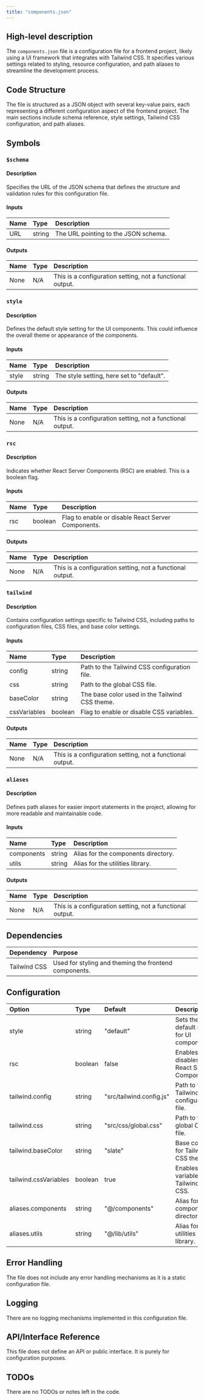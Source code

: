 ```yaml
---
title: "components.json"
---
```


## High-level description
The `components.json` file is a configuration file for a frontend project, likely using a UI framework that integrates with Tailwind CSS. It specifies various settings related to styling, resource configuration, and path aliases to streamline the development process.

## Code Structure
The file is structured as a JSON object with several key-value pairs, each representing a different configuration aspect of the frontend project. The main sections include schema reference, style settings, Tailwind CSS configuration, and path aliases.

## Symbols

### `$schema`
#### Description
Specifies the URL of the JSON schema that defines the structure and validation rules for this configuration file.

#### Inputs
| Name | Type | Description |
|:-----|:-----|:------------|
| URL | string | The URL pointing to the JSON schema. |

#### Outputs
| Name | Type | Description |
|:-----|:-----|:------------|
| None | N/A | This is a configuration setting, not a functional output. |

### `style`
#### Description
Defines the default style setting for the UI components. This could influence the overall theme or appearance of the components.

#### Inputs
| Name | Type | Description |
|:-----|:-----|:------------|
| style | string | The style setting, here set to "default". |

#### Outputs
| Name | Type | Description |
|:-----|:-----|:------------|
| None | N/A | This is a configuration setting, not a functional output. |

### `rsc`
#### Description
Indicates whether React Server Components (RSC) are enabled. This is a boolean flag.

#### Inputs
| Name | Type | Description |
|:-----|:-----|:------------|
| rsc | boolean | Flag to enable or disable React Server Components. |

#### Outputs
| Name | Type | Description |
|:-----|:-----|:------------|
| None | N/A | This is a configuration setting, not a functional output. |

### `tailwind`
#### Description
Contains configuration settings specific to Tailwind CSS, including paths to configuration files, CSS files, and base color settings.

#### Inputs
| Name | Type | Description |
|:-----|:-----|:------------|
| config | string | Path to the Tailwind CSS configuration file. |
| css | string | Path to the global CSS file. |
| baseColor | string | The base color used in the Tailwind CSS theme. |
| cssVariables | boolean | Flag to enable or disable CSS variables. |

#### Outputs
| Name | Type | Description |
|:-----|:-----|:------------|
| None | N/A | This is a configuration setting, not a functional output. |

### `aliases`
#### Description
Defines path aliases for easier import statements in the project, allowing for more readable and maintainable code.

#### Inputs
| Name | Type | Description |
|:-----|:-----|:------------|
| components | string | Alias for the components directory. |
| utils | string | Alias for the utilities library. |

#### Outputs
| Name | Type | Description |
|:-----|:-----|:------------|
| None | N/A | This is a configuration setting, not a functional output. |

## Dependencies
| Dependency | Purpose |
|:-----------|:--------|
| Tailwind CSS | Used for styling and theming the frontend components. |

## Configuration
| Option | Type | Default | Description |
|:-------|:-----|:--------|:------------|
| style | string | "default" | Sets the default style for UI components. |
| rsc | boolean | false | Enables or disables React Server Components. |
| tailwind.config | string | "src/tailwind.config.js" | Path to the Tailwind CSS configuration file. |
| tailwind.css | string | "src/css/global.css" | Path to the global CSS file. |
| tailwind.baseColor | string | "slate" | Base color for Tailwind CSS theme. |
| tailwind.cssVariables | boolean | true | Enables CSS variables in Tailwind CSS. |
| aliases.components | string | "@/components" | Alias for the components directory. |
| aliases.utils | string | "@/lib/utils" | Alias for the utilities library. |

## Error Handling
The file does not include any error handling mechanisms as it is a static configuration file.

## Logging
There are no logging mechanisms implemented in this configuration file.

## API/Interface Reference
This file does not define an API or public interface. It is purely for configuration purposes.

## TODOs
There are no TODOs or notes left in the code.